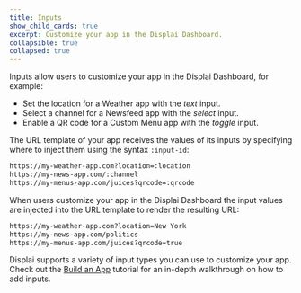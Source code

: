 ```yaml
---
title: Inputs
show_child_cards: true
excerpt: Customize your app in the Displai Dashboard.
collapsible: true
collapsed: true
---
```


Inputs allow users to customize your app in the Displai Dashboard, for example:

- Set the location for a Weather app with the _text_ input.
- Select a channel for a Newsfeed app with the _select_ input.
- Enable a QR code for a Custom Menu app with the _toggle_ input.

The URL template of your app receives the values of its inputs by specifying where to inject them using the syntax `:input-id`:

```bash
https://my-weather-app.com?location=:location
https://my-news-app.com/:channel
https://my-menus-app.com/juices?qrcode=:qrcode
```

When users customize your app in the Displai Dashboard the input values are injected into the URL template to render the resulting URL:

```bash
https://my-weather-app.com?location=New York
https://my-news-app.com/politics
https://my-menus-app.com/juices?qrcode=true
```

Displai supports a variety of input types you can use to customize your app. Check out the [Build an App](/docs/get-started/build-an-app) tutorial for an in-depth walkthrough on how to add inputs.
